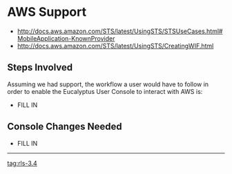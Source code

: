 = AWS Support =

* http://docs.aws.amazon.com/STS/latest/UsingSTS/STSUseCases.html#MobileApplication-KnownProvider
* http://docs.aws.amazon.com/STS/latest/UsingSTS/CreatingWIF.html

== Steps Involved ==
Assuming we had support, the workflow a user would have to follow in order to enable the Eucalyptus User Console to interact with AWS is:
* FILL IN

== Console Changes Needed ==
* FILL IN

----
[[tag:rls-3.4]]